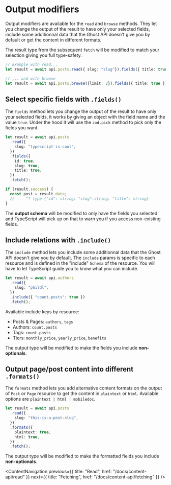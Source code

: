 # Output modifiers

Output modifiers are available for the `read` and `browse` methods. They let you change the output of the result to have only your selected fields, include some additionnal data that the Ghost API doesn't give you by default or get the content in different formats.

The result type from the subsequent `fetch` will be modified to match your selection giving you full type-safety.

```ts /fields({ title: true })/
// Example with read...
let result = await api.posts.read({ slug: "slug"}).fields({ title: true }).fetch();

// ... and with browse
let result = await api.posts.browse({limit: 2}).fields({ title: true }).fetch();
```

## Select specific fields with `.fields()`

The `fields` method lets you change the output of the result to have only your selected fields, it works by giving an object with the field name and the value `true`. Under the hood it will use the `zod.pick` method to pick only the fields you want.

```ts
let result = await api.posts
  .read({
    slug: "typescript-is-cool",
  })
  .fields({
    id: true,
    slug: true,
    title: true,
  })
  .fetch();

if (result.success) {
  const post = result.data;
  //     ^? type {"id": string; "slug":string; "title": string}
}
```

The **output schema** will be modified to only have the fields you selected and TypeScript will pick up on that to warn you if you access non-existing fields.

## Include relations with `.include()`

The `include` method lets you include some additionnal data that the Ghost API doesn't give you by default. The `include` params is specific to each resource and is defined in the "include" `Schema` of the resource. You will have to let TypeScript guide you to know what you can include.

```ts
let result = await api.authors
  .read({
    slug: "phildl",
  })
  .include({ "count.posts": true })
  .fetch();
```

Available include keys by resource:

- Posts & Pages: `authors`, `tags`
- Authors: `count.posts`
- Tags: `count.posts`
- Tiers: `monthly_price`, `yearly_price`, `benefits`

The output type will be modified to make the fields you include **non-optionals**.

## Output page/post content into different `.formats()`

The `formats` method lets you add alternative content formats on the output of `Post` or `Page` resource to get the content in `plaintext` or `html`. Available options are `plaintext | html | mobiledoc`.

```ts
let result = await api.posts
  .read({
    slug: "this-is-a-post-slug",
  })
  .formats({
    plaintext: true,
    html: true,
  })
  .fetch();
```

The output type will be modified to make the formatted fields you include **non-optionals**.

<ContentNavigation
  previous={{ title: "Read", href: "/docs/content-api/read" }}
  next={{ title: "Fetching", href: "/docs/content-api/fetching" }}
/>
